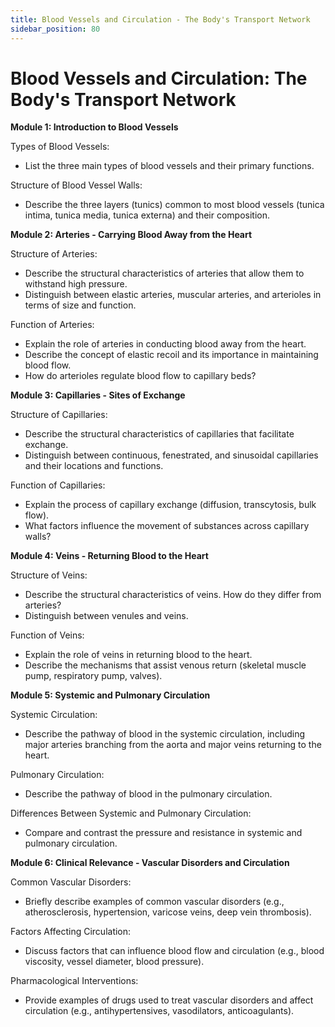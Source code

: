 ```yaml
---
title: Blood Vessels and Circulation - The Body's Transport Network
sidebar_position: 80
---
```


# Blood Vessels and Circulation: The Body's Transport Network

**Module 1: Introduction to Blood Vessels**

Types of Blood Vessels:
* List the three main types of blood vessels and their primary functions.

Structure of Blood Vessel Walls:
* Describe the three layers (tunics) common to most blood vessels (tunica intima, tunica media, tunica externa) and their composition.

**Module 2: Arteries - Carrying Blood Away from the Heart**

Structure of Arteries:
* Describe the structural characteristics of arteries that allow them to withstand high pressure.
* Distinguish between elastic arteries, muscular arteries, and arterioles in terms of size and function.

Function of Arteries:
* Explain the role of arteries in conducting blood away from the heart.
* Describe the concept of elastic recoil and its importance in maintaining blood flow.
* How do arterioles regulate blood flow to capillary beds?

**Module 3: Capillaries - Sites of Exchange**

Structure of Capillaries:
* Describe the structural characteristics of capillaries that facilitate exchange.
* Distinguish between continuous, fenestrated, and sinusoidal capillaries and their locations and functions.

Function of Capillaries:
* Explain the process of capillary exchange (diffusion, transcytosis, bulk flow).
* What factors influence the movement of substances across capillary walls?

**Module 4: Veins - Returning Blood to the Heart**

Structure of Veins:
* Describe the structural characteristics of veins. How do they differ from arteries?
* Distinguish between venules and veins.

Function of Veins:
* Explain the role of veins in returning blood to the heart.
* Describe the mechanisms that assist venous return (skeletal muscle pump, respiratory pump, valves).

**Module 5: Systemic and Pulmonary Circulation**

Systemic Circulation:
* Describe the pathway of blood in the systemic circulation, including major arteries branching from the aorta and major veins returning to the heart.

Pulmonary Circulation:
* Describe the pathway of blood in the pulmonary circulation.

Differences Between Systemic and Pulmonary Circulation:
* Compare and contrast the pressure and resistance in systemic and pulmonary circulation.

**Module 6: Clinical Relevance - Vascular Disorders and Circulation**

Common Vascular Disorders:
* Briefly describe examples of common vascular disorders (e.g., atherosclerosis, hypertension, varicose veins, deep vein thrombosis).

Factors Affecting Circulation:
* Discuss factors that can influence blood flow and circulation (e.g., blood viscosity, vessel diameter, blood pressure).

Pharmacological Interventions:
* Provide examples of drugs used to treat vascular disorders and affect circulation (e.g., antihypertensives, vasodilators, anticoagulants).